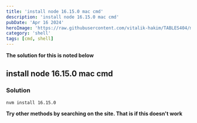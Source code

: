 ```yaml
---
title: 'install node 16.15.0 mac cmd'
description: 'install node 16.15.0 mac cmd'
pubDate: 'Apr 16 2024'
heroImage: 'https://raw.githubusercontent.com/vitalik-hakim/TABLES404/main/error_b/SHELL.jpg'
category: 'shell'
tags: [cmd, shell]
---
```


**The solution for this is noted below**

## install node 16.15.0 mac cmd

### Solution

```shell
nvm install 16.15.0
```

**Try other methods by searching on the site. That is if this doesn't work**
